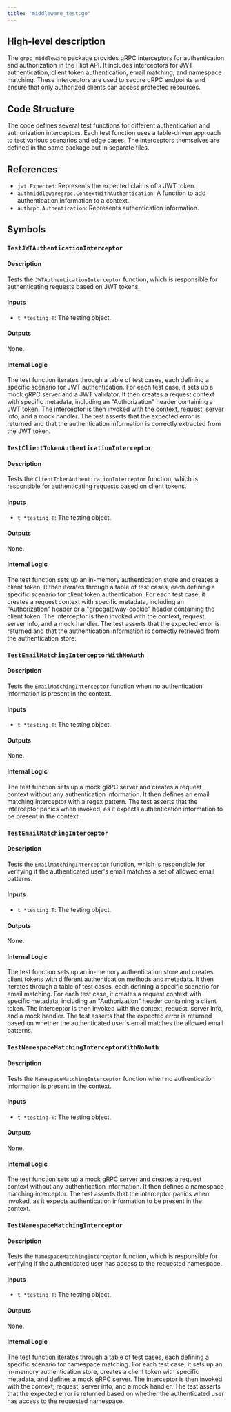 ```yaml
---
title: "middleware_test.go"
---
```


## High-level description
The `grpc_middleware` package provides gRPC interceptors for authentication and authorization in the Flipt API. It includes interceptors for JWT authentication, client token authentication, email matching, and namespace matching. These interceptors are used to secure gRPC endpoints and ensure that only authorized clients can access protected resources.

## Code Structure
The code defines several test functions for different authentication and authorization interceptors. Each test function uses a table-driven approach to test various scenarios and edge cases. The interceptors themselves are defined in the same package but in separate files.

## References
- `jwt.Expected`: Represents the expected claims of a JWT token.
- `authmiddlewaregrpc.ContextWithAuthentication`: A function to add authentication information to a context.
- `authrpc.Authentication`: Represents authentication information.

## Symbols

### `TestJWTAuthenticationInterceptor`
#### Description
Tests the `JWTAuthenticationInterceptor` function, which is responsible for authenticating requests based on JWT tokens.

#### Inputs
- `t *testing.T`: The testing object.

#### Outputs
None.

#### Internal Logic
The test function iterates through a table of test cases, each defining a specific scenario for JWT authentication. For each test case, it sets up a mock gRPC server and a JWT validator. It then creates a request context with specific metadata, including an "Authorization" header containing a JWT token. The interceptor is then invoked with the context, request, server info, and a mock handler. The test asserts that the expected error is returned and that the authentication information is correctly extracted from the JWT token.

### `TestClientTokenAuthenticationInterceptor`
#### Description
Tests the `ClientTokenAuthenticationInterceptor` function, which is responsible for authenticating requests based on client tokens.

#### Inputs
- `t *testing.T`: The testing object.

#### Outputs
None.

#### Internal Logic
The test function sets up an in-memory authentication store and creates a client token. It then iterates through a table of test cases, each defining a specific scenario for client token authentication. For each test case, it creates a request context with specific metadata, including an "Authorization" header or a "grpcgateway-cookie" header containing the client token. The interceptor is then invoked with the context, request, server info, and a mock handler. The test asserts that the expected error is returned and that the authentication information is correctly retrieved from the authentication store.

### `TestEmailMatchingInterceptorWithNoAuth`
#### Description
Tests the `EmailMatchingInterceptor` function when no authentication information is present in the context.

#### Inputs
- `t *testing.T`: The testing object.

#### Outputs
None.

#### Internal Logic
The test function sets up a mock gRPC server and creates a request context without any authentication information. It then defines an email matching interceptor with a regex pattern. The test asserts that the interceptor panics when invoked, as it expects authentication information to be present in the context.

### `TestEmailMatchingInterceptor`
#### Description
Tests the `EmailMatchingInterceptor` function, which is responsible for verifying if the authenticated user's email matches a set of allowed email patterns.

#### Inputs
- `t *testing.T`: The testing object.

#### Outputs
None.

#### Internal Logic
The test function sets up an in-memory authentication store and creates client tokens with different authentication methods and metadata. It then iterates through a table of test cases, each defining a specific scenario for email matching. For each test case, it creates a request context with specific metadata, including an "Authorization" header containing a client token. The interceptor is then invoked with the context, request, server info, and a mock handler. The test asserts that the expected error is returned based on whether the authenticated user's email matches the allowed email patterns.

### `TestNamespaceMatchingInterceptorWithNoAuth`
#### Description
Tests the `NamespaceMatchingInterceptor` function when no authentication information is present in the context.

#### Inputs
- `t *testing.T`: The testing object.

#### Outputs
None.

#### Internal Logic
The test function sets up a mock gRPC server and creates a request context without any authentication information. It then defines a namespace matching interceptor. The test asserts that the interceptor panics when invoked, as it expects authentication information to be present in the context.

### `TestNamespaceMatchingInterceptor`
#### Description
Tests the `NamespaceMatchingInterceptor` function, which is responsible for verifying if the authenticated user has access to the requested namespace.

#### Inputs
- `t *testing.T`: The testing object.

#### Outputs
None.

#### Internal Logic
The test function iterates through a table of test cases, each defining a specific scenario for namespace matching. For each test case, it sets up an in-memory authentication store, creates a client token with specific metadata, and defines a mock gRPC server. The interceptor is then invoked with the context, request, server info, and a mock handler. The test asserts that the expected error is returned based on whether the authenticated user has access to the requested namespace.
